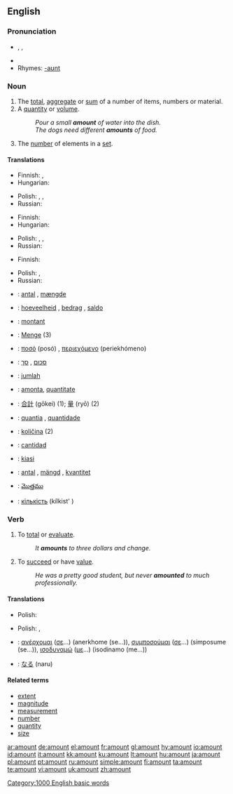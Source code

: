 ==English==

===Pronunciation===
*{{AHD|/ə-mount'/}}, {{IPA|/eˈmaʊnt/}}, {{SAMPA|/@"maUnt/}}
*{{audio|en-us-amount.ogg|Audio (US)}}
*Rhymes: [[Rhymes:English:-aʊnt|-aʊnt]]

===Noun===
{{en-noun}}

# The [[total]], [[aggregate]] or [[sum]] of a number of items, numbers or material.
# A [[quantity]] or [[volume]].
#:''Pour a small '''amount''' of water into the dish.''
#:''The dogs need different '''amounts''' of food.''
# The [[number]] of elements in a [[set]].

====Translations====
{{trans-top|the total or sum of items}}
* Finnish: {{t|fi|määrä}}, {{t|fi|lukumäärä}}
* Hungarian: {{t|hu|összeg}}
{{trans-mid}}
* Polish: {{t|pl|ilość|f}}, {{t|pl|liczba|f}}, {{t|pl|kwota|f}}
* Russian: {{t|ru|количество|n|tr=kolíčestvo}}
{{trans-bottom}}

{{trans-top|quantity or volume}}
* Finnish: {{t|fi|määrä}}
* Hungarian: {{t|hu|mennyiség}}
{{trans-mid}}
* Polish: {{t|pl|ilość|f}}, {{t|pl|liczba|f}}, {{t|pl|kwota|f}}
* Russian: {{t|ru|количество|n|tr=kolíčestvo}}
{{trans-bottom}}

{{trans-top|the number of elements in a set}}
* Finnish: {{t|fi|lukumäärä}}
{{trans-mid}}
* Polish: {{t|pl|ilość|f}}, {{t|pl|liczba|f}}
* Russian: {{t|ru|количество|n|tr=kolíčestvo}}
{{trans-bottom}}

{{checktrans-top}}
*{{ttbc|Danish}}: [[antal]] {{n}}, [[mængde]] {{c}}
*{{ttbc|Dutch}}: [[hoeveelheid]] {{f}}, [[bedrag]] {{n}}, [[saldo]] {{n}}
*{{ttbc|French}}: [[montant]] {{m}}
*{{ttbc|German}}: [[Menge]] {{m}} (3)
*{{ttbc|Greek}}: [[ποσό]] (posó) {{n}}, [[περιεχόμενο]] (periekhómeno) {{n}}
*{{ttbc|Hebrew}}: [[סכום]] {{m}}, [[סך]] {{m}}
*{{ttbc|Indonesian}}: [[jumlah]]
*{{ttbc|Interlingua}}: [[amonta]], [[quantitate]]
*{{ttbc|Japanese}}: [[合計]] (gōkei) (1); [[量]] (ryō) (2)
{{checktrans-mid}}
*{{ttbc|Portuguese}}: [[quantia]] {{f}}, [[quantidade]] {{f}}
*{{ttbc|Slovene}}: [[količina]] {{f}} (2)
*{{ttbc|Spanish}}: [[cantidad]] {{f}}
*{{ttbc|Swahili}}: [[kiasi]]
*{{ttbc|Swedish}}: [[antal]] {{n}}, [[mängd]] {{c}}, [[kvantitet]] {{c}}
*{{ttbc|Telugu}}: [[మొత్తము]]
*{{ttbc|Ukrainian}}: [[кількість]] (kílkist' ) {{f}}
{{checktrans-bottom}}

===Verb===
{{en-verb}}  {{intransitive}}

# To [[total]] or [[evaluate]].
#:''It '''amounts''' to three dollars and change.''
# To [[succeed]] or have [[value]].
#:''He was a pretty good student, but never '''amounted''' to much professionally.''

====Translations====
{{trans-top|to total or evaluate}}
* Polish: {{t|pl|wynieść}}
{{trans-mid}}
{{trans-bottom}}

{{trans-top|to succeed or have value}}
* Polish: {{t|pl|wynieść}}, {{t|pl|być rownoznacznym z}}
{{trans-mid}}
{{trans-bottom}}

{{checktrans-top}}
*{{ttbc|Greek}}: [[ανέρχομαι]] ([[σε]]...) (anerkhome (se...)), [[συμποσούμαι]] ([[σε]]...) (simposume (se...)), [[ισοδυναμώ]] ([[με]]...) (isodinamo (me...))
{{checktrans-mid}}
*{{ttbc|Japanese}}: [[なる]] (naru)
{{checktrans-bottom}}

====Related terms====
*[[extent]]
*[[magnitude]]
*[[measurement]]
*[[number]]
*[[quantity]]
*[[size]]

[[Category:1000 English basic words]]

[[ar:amount]]
[[de:amount]]
[[el:amount]]
[[fr:amount]]
[[gl:amount]]
[[hy:amount]]
[[io:amount]]
[[id:amount]]
[[it:amount]]
[[kk:amount]]
[[ku:amount]]
[[lt:amount]]
[[hu:amount]]
[[ja:amount]]
[[pl:amount]]
[[pt:amount]]
[[ru:amount]]
[[simple:amount]]
[[fi:amount]]
[[ta:amount]]
[[te:amount]]
[[vi:amount]]
[[uk:amount]]
[[zh:amount]]